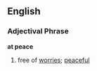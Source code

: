 == English ==
=== Adjectival Phrase ===
'''at peace'''
# {{idiom}} free of [[worries]]; [[peaceful]]